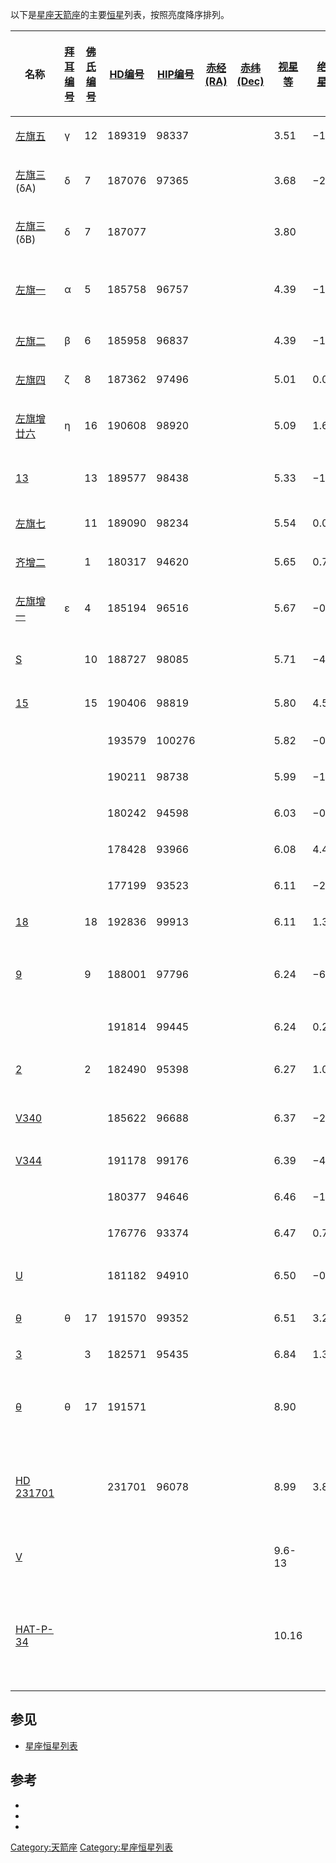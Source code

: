 以下是[[星座|星座]][[天箭座|天箭座]]的主要[[恒星|恒星]]列表，按照亮度降序排列。

{| class="wikitable sortable"
|-
! width="85" | 名称
! [[拜耳命名法|拜耳编号]]
! [[弗拉斯蒂德命名法|佛氏编号]]
! [[HD星表|HD编号]]
! [[依巴谷星表|HIP编号]]
! [[赤经|赤经(RA)]]
! [[赤纬|赤纬(Dec)]]
! [[视星等|视星等]]
! [[绝对星等|绝对星等]]
! [[恒星距离|距离]] ([[光年|光年]])
! [[光谱型|光谱型]]
! 英文名、其他名称及注释
|-
| [[左旗五|左旗五]] || γ || 12 || 189319 || 98337 || {{RA|19|58|45.39}} || {{DEC|+19|29|31.5}} || 3.51 || −1.11 || 274 || K5III ||
|-
| [[左旗三|左旗三]]<br>(δA)|| δ || 7 || 187076 || 97365 || {{RA|19|47|23.27}} || {{DEC|+18|32|03.3}} || 3.68 || −2.01 || 448 || M2II + B6 ||
|-
| [[左旗三|左旗三]]<br>(δB)|| δ || 7 || 187077 ||  || {{RA|19|47|23.10}} || {{DEC|+18|32|01.0}} || 3.80 ||  ||  ||  ||
|-
| [[左旗一|左旗一]] || α || 5 || 185758 || 96757 || {{RA|19|40|05.78}} || {{DEC|+18|00|50.2}} || 4.39 || −1.42 || 473 || G0II || style="text-align:left;" | 又称Sham, Alsahm
|-
| [[左旗二|左旗二]] || β || 6 || 185958 || 96837 || {{RA|19|41|02.93}} || {{DEC|+17|28|34.0}} || 4.39 || −1.39 || 466 || G8II ||
|-
| [[左旗四|左旗四]] || ζ || 8 || 187362 || 97496 || {{RA|19|48|58.65}} || {{DEC|+19|08|31.1}} || 5.01 || 0.01 || 326 || A3V ||
|-
| [[左旗增廿六|左旗增廿六]] || η || 16 || 190608 || 98920 || {{RA|20|05|09.47}} || {{DEC|+19|59|27.2}} || 5.09 || 1.61 || 162 || K2III ||
|-
| [[天箭座13|13]] ||  || 13 || 189577 || 98438 || {{RA|20|00|03.31}} || {{DEC|+17|30|59.5}} || 5.33 || −1.47 || 746 || M4IIIa ||style="text-align:left;" |又称VZ Sge
|-
| [[左旗七|左旗七]] ||  || 11 || 189090 || 98234 || {{RA|19|57|45.44}} || {{DEC|+16|47|20.8}} || 5.54 || 0.07 || 404 || B9III ||
|-
| [[齐增二|齐增二]] ||  || 1 || 180317 || 94620 || {{RA|19|15|17.34}} || {{DEC|+21|13|55.6}} || 5.65 || 0.71 || 318 || A4V ||
|-
| [[左旗增一|左旗增一]] || ε || 4 || 185194 || 96516 || {{RA|19|37|17.38}} || {{DEC|+16|27|46.0}} || 5.67 || −0.14 || 473 || G8IIIvar ||
|-
| [[天箭座S|S]] ||  || 10 || 188727 || 98085 || {{RA|19|56|01.26}} || {{DEC|+16|38|05.3}} || 5.71 || −4.89 || 4289 || G5Ibv SB ||
|-
| [[天箭座15|15]] ||  || 15 || 190406 || 98819 || {{RA|20|04|06.47}} || {{DEC|+17|04|16.2}} || 5.80 || 4.56 || 58 || G1V || style="text-align:left;" | [[联星|联星]]
|-
| ||  ||  || 193579 || 100276 || {{RA|20|20|21.40}} || {{DEC|+17|47|34.8}} || 5.82 || −0.01 || 477 || K5III ||
|-
| ||  ||  || 190211 || 98738 || {{RA|20|03|16.39}} || {{DEC|+18|30|03.7}} || 5.99 || −1.09 || 849 || K3Iab: ||
|-
| ||  ||  || 180242 || 94598 || {{RA|19|15|02.69}} || {{DEC|+20|12|11.3}} || 6.03 || −0.70 || 724 || G8III ||
|-
| ||  ||  || 178428 || 93966 || {{RA|19|07|57.28}} || {{DEC|+16|51|14.9}} || 6.08 || 4.47 || 68 || G5V ||
|-
| ||  ||  || 177199 || 93523 || {{RA|19|02|52.62}} || {{DEC|+19|39|39.7}} || 6.11 || −2.26 || 1538 || K1III ||
|-
| [[天箭座18|18]] ||  || 18 || 192836 || 99913 || {{RA|20|16|19.78}} || {{DEC|+21|35|55.5}} || 6.11 || 1.31 || 298 || K1III ||
|-
| [[天箭座9|9]] ||  || 9 || 188001 || 97796 || {{RA|19|52|21.77}} || {{DEC|+18|40|18.8}} || 6.24 || −6.95 || 14174 || O8e ||style="text-align:left;" | 又称QZ Sge; [[分光双星|分光双星]] 
|-
| ||  ||  || 191814 || 99445 || {{RA|20|11|03.53}} || {{DEC|+21|08|04.2}} || 6.24 || 0.25 || 514 || K0 ||
|-
| [[天箭座2|2]] ||  || 2 || 182490 || 95398 || {{RA|19|24|22.08}} || {{DEC|+16|56|15.9}} || 6.27 || 1.08 || 355 || A2III-IV ||
|-
| [[天箭座V340|V340]]||  ||  || 185622 || 96688 || {{RA|19|39|25.34}} || {{DEC|+16|34|16.1}} || 6.37 || −2.87 || 2296 || M0Iab-Ib SB ||
|-
| [[天箭座V344|V344]] ||  ||  || 191178 || 99176 || {{RA|20|08|06.50}} || {{DEC|+16|39|51.7}} || 6.39 || −4.18 || 4234 || M3III ||
|-
| ||  ||  || 180377 || 94646 || {{RA|19|15|33.37}} || {{DEC|+18|30|58.8}} || 6.46 || −1.13 || 1072 || M2III ||
|-
| ||  ||  || 176776 || 93374 || {{RA|19|01|05.43}} || {{DEC|+19|18|34.6}} || 6.47 || 0.74 || 457 || K1III ||
|-
| [[天箭座U|U]] ||  ||  || 181182 || 94910 || {{RA|19|18|48.41}} || {{DEC|+19|36|37.7}} || 6.50 || −0.96 || 1012 || B8III + K ||
|-
| [[天箭座θ|θ]] || θ || 17 || 191570 || 99352 || {{RA|20|09|56.61}} || {{DEC|+20|54|53.2}} || 6.51 || 3.24 || 147 || F5IV ||
|-
| [[天箭座3|3]] ||  || 3 || 182571 || 95435 || {{RA|19|24|45.39}} || {{DEC|+16|57|25.4}} || 6.84 || 1.36 || 407 || A0 ||
|-
| [[天箭座θ|θ]] || θ || 17 || 191571 ||  || {{RA|20|09|52.30}} || {{DEC|+20|53|47.0}} || 8.90 ||  ||  ||  || style="text-align:left;" | θ Sge系统的一部分
|-
| [[HD_231701|HD 231701]] ||  ||  || 231701 || 96078 || {{RA|19|32|04.16}} || {{DEC|+16|28|27.4}} || 8.99 || 3.81 || 354 || F8V || style="text-align:left;" | 含有1颗行星 ([[HD_231701_b|HD 231701 b]])
|-
| [[天箭座V|V]] ||  ||  ||  ||  ||  {{RA|20|18|02.00}} || {{DEC|+20|56|39.0}} || 9.6-13 || || 1100 || || style="text-align:left;" | [[食双星|食双星]]
|-
| [[HAT-P-34|HAT-P-34]] ||  ||  ||  ||  || {{RA|20|12|47}} || {{DEC|+18|06|18}} || 10.16 ||  || 838 || F8 || style="text-align:left;" | 有一颗能够[[掩星|掩星]]的行星([[HAT-P-34_b|HAT-P-34 b]])
|}

==参见==
*[[星座恒星列表|星座恒星列表]]

==参考==
*{{cite web 
 |last=ESA 
 |authorlink=European Space Agency 
 |title=The Hipparcos and Tycho Catalogues 
 |date=1997 
 |url=http://cdsweb.u-strasbg.fr/viz-bin/Cat?I/239 
 |accessdate=2006-12-26 
 |deadurl=yes 
 |archiveurl=https://web.archive.org/web/20061207064205/http://cdsweb.u-strasbg.fr/viz-bin/Cat?I%2F239 
 |archivedate=2006-12-07 
 }}
*{{cite web 
 |last=Kostjuk 
 |first=N. D. 
 |title=HD-DM-GC-HR-HIP-Bayer-Flamsteed Cross Index 
 |date=2002 
 |url=http://cdsweb.u-strasbg.fr/viz-bin/Cat?IV/27 
 |accessdate=2006-12-26 
 |deadurl=yes 
 |archiveurl=https://web.archive.org/web/20061124230929/http://cdsweb.u-strasbg.fr/viz-bin/Cat?IV%2F27 
 |archivedate=2006-11-24 
 }}
*{{cite web 
 |last=Roman 
 |first=N. G. 
 |title=Identification of a Constellation from a Position 
 |date=1987 
 |url=http://cdsweb.u-strasbg.fr/viz-bin/Cat?VI/42 
 |accessdate=2006-12-26 
 |deadurl=yes 
 |archiveurl=https://web.archive.org/web/20061124141224/http://cdsweb.u-strasbg.fr/viz-bin/Cat?VI%2F42 
 |archivedate=2006-11-24 
 }}

[[Category:天箭座|Category:天箭座]]
[[Category:星座恒星列表|Category:星座恒星列表]]